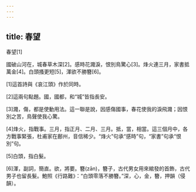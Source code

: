 ```yaml
---
---
---
```

title: 春望
---




春望[1]

國破山河在，城春草木深[2]。感時花濺淚，恨別鳥驚心[3]。烽火連三月，家書抵萬金[4]。白頭搔更短[5]，渾欲不勝簪[6]。

[1]這首詩與《哀江頭》作於同時。

[2]這兩句點題。國，國都，和“城”皆指長安。

[3]濺，傷，都是使動用法。這一聯是說，因感傷國事，春花使我的淚飛濺；因恨別之苦，鳥聲使我心驚。

[4]烽火，指戰事。三月，指正月、二月、三月。抵，當，相當。這三個月中，各方戰事緊張，杜甫家在鄜州，音信稀少。“烽火”句承“感時”句，“家書”句承“恨別”句。

[5]白頭，指白髮。

[6]渾，副詞，簡直。欲，將要。簪(zān)，簪子，古代男女用來綰發的首飾，古代男子也留長髮。鮑照《行路難》：“白頭零落不勝簪。”深，心，金，簪，押韻（侵韻）。